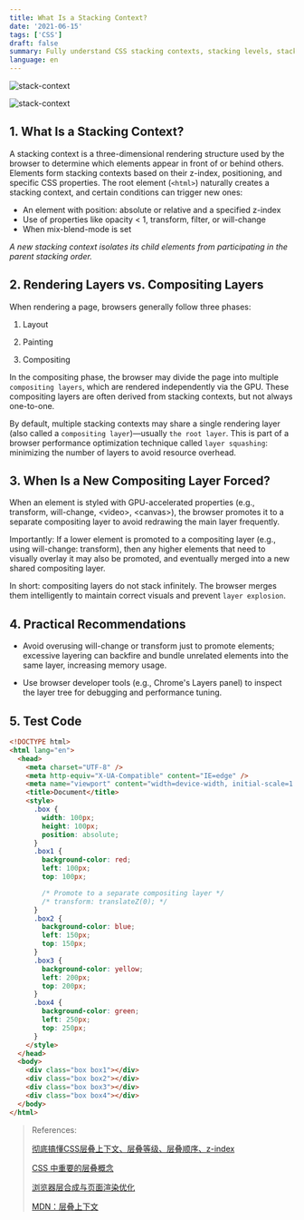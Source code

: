 ```yaml
---
title: What Is a Stacking Context?
date: '2021-06-15'
tags: ['CSS']
draft: false
summary: Fully understand CSS stacking contexts, stacking levels, stacking order, and z-index.
language: en
---
```


<TOCInline toc={props.toc} asDisclosure />

![stack-context](/static/images/stack-context/01.png)

![stack-context](/static/images/stack-context/02.png)

## 1. What Is a Stacking Context?

A stacking context is a three-dimensional rendering structure used by the browser to determine which elements appear in front of or behind others. Elements form stacking contexts based on their z-index, positioning, and specific CSS properties. The root element (`<html>`) naturally creates a stacking context, and certain conditions can trigger new ones:

- An element with position: absolute or relative and a specified z-index
- Use of properties like opacity < 1, transform, filter, or will-change
- When mix-blend-mode is set

_A new stacking context isolates its child elements from participating in the parent stacking order._


## 2. Rendering Layers vs. Compositing Layers

When rendering a page, browsers generally follow three phases:

1. Layout

2. Painting

3. Compositing

In the compositing phase, the browser may divide the page into multiple `compositing layers`, which are rendered independently via the GPU. These compositing layers are often derived from stacking contexts, but not always one-to-one.

By default, multiple stacking contexts may share a single rendering layer (also called a `compositing layer`)—usually `the root layer`. This is part of a browser performance optimization technique called `layer squashing`: minimizing the number of layers to avoid resource overhead.


## 3. When Is a New Compositing Layer Forced?

When an element is styled with GPU-accelerated properties (e.g., transform, will-change, \<video\>, \<canvas\>), the browser promotes it to a separate compositing layer to avoid redrawing the main layer frequently.

Importantly: If a lower element is promoted to a compositing layer (e.g., using will-change: transform), then any higher elements that need to visually overlay it may also be promoted, and eventually merged into a new shared compositing layer.

In short: compositing layers do not stack infinitely. The browser merges them intelligently to maintain correct visuals and prevent `layer explosion`.

## 4. Practical Recommendations

- Avoid overusing will-change or transform just to promote elements; excessive layering can backfire and bundle unrelated elements into the same layer, increasing memory usage.

- Use browser developer tools (e.g., Chrome's Layers panel) to inspect the layer tree for debugging and performance tuning.

## 5. Test Code

```html
<!DOCTYPE html>
<html lang="en">
  <head>
    <meta charset="UTF-8" />
    <meta http-equiv="X-UA-Compatible" content="IE=edge" />
    <meta name="viewport" content="width=device-width, initial-scale=1.0" />
    <title>Document</title>
    <style>
      .box {
        width: 100px;
        height: 100px;
        position: absolute;
      }
      .box1 {
        background-color: red;
        left: 100px;
        top: 100px;

        /* Promote to a separate compositing layer */
        /* transform: translateZ(0); */
      }
      .box2 {
        background-color: blue;
        left: 150px;
        top: 150px;
      }
      .box3 {
        background-color: yellow;
        left: 200px;
        top: 200px;
      }
      .box4 {
        background-color: green;
        left: 250px;
        top: 250px;
      }
    </style>
  </head>
  <body>
    <div class="box box1"></div>
    <div class="box box2"></div>
    <div class="box box3"></div>
    <div class="box box4"></div>
  </body>
</html>
```

> References:
>
> [彻底搞懂CSS层叠上下文、层叠等级、层叠顺序、z-index](https://juejin.cn/post/6844903667175260174)
>
> [CSS 中重要的层叠概念](https://juejin.cn/post/6844904145766334472)
>
> [浏览器层合成与页面渲染优化](https://juejin.cn/post/6844903966573068301)
>
> [MDN：层叠上下文](https://developer.mozilla.org/zh-CN/docs/Web/CSS/CSS_Positioning/Understanding_z_index/The_stacking_context)
